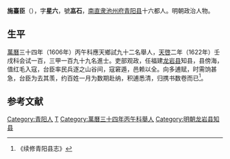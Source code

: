 '''施臺臣'''（{{bd|？||？||}}），字'''星六'''，號'''嵓石'''，[[南直隶|南直隶]][[池州府|池州府]][[青阳县|青阳县]]十六都人。明朝政治人物。

==生平==
[[萬曆|萬曆]]三十四年（1606年）丙午科應天鄉試九十二名舉人，[[天啓|天啓]]二年（1622年）壬戌科会试一百，三甲一百九十九名進士。吏部观政，任福建[[龙岩县|龙岩县]]知县，县傍海，值红毛入寇，台臣率民兵逐之山谷间，寇窘遁，邑赖以全。向多逋赋，时需饷甚急，台臣为去其羡，约百姓一月为数期赴纳，积逋悉清，归携书数卷而已<ref>《续修青阳县志》</ref>。

==参考文献==
{{reflist}}

{{天啓二年壬戌科殿試金榜}}

{{Authority control}}

{{DEFAULTSORT:}}
[[Category:青阳人|Category:青阳人]]
[[Category:施姓|T]]
[[Category:萬曆三十四年丙午科舉人|Category:萬曆三十四年丙午科舉人]]
[[Category:明朝龙岩县知县|Category:明朝龙岩县知县]]


{{明朝官员小作品}}